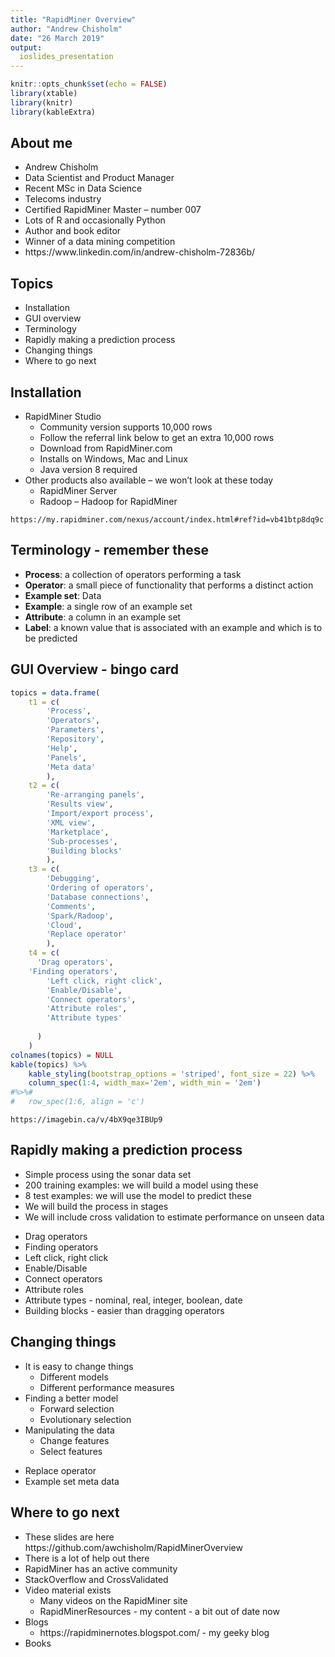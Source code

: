 ```yaml
---
title: "RapidMiner Overview"
author: "Andrew Chisholm"
date: "26 March 2019"
output: 
  ioslides_presentation
---
```


```r
knitr::opts_chunk$set(echo = FALSE)
library(xtable)
library(knitr)
library(kableExtra)
```

## About me

- Andrew Chisholm
- Data Scientist and Product Manager
- Recent MSc in Data Science
- Telecoms industry
- Certified RapidMiner Master – number 007
- Lots of R and occasionally Python
- Author and book editor
- Winner of a data mining competition
- https://www.linkedin.com/in/andrew-chisholm-72836b/

## Topics

* Installation
* GUI overview
* Terminology
* Rapidly making a prediction process
* Changing things
* Where to go next

## Installation

* RapidMiner Studio
    + Community version supports 10,000 rows
    + Follow the referral link below to get an extra 10,000 rows
    + Download from RapidMiner.com
    + Installs on Windows, Mac and Linux
    + Java version 8 required
* Other products also available – we won’t look at these today
    + RapidMiner Server
    + Radoop – Hadoop for RapidMiner
    
```
https://my.rapidminer.com/nexus/account/index.html#ref?id=vb41btp8dq9c
```

## Terminology - remember these

* **Process**: a collection of operators performing a task
* **Operator**: a small piece of functionality that performs a distinct action
* **Example set**: Data
* **Example**: a single row of an example set
* **Attribute**: a column in an example set
* **Label**: a known value that is associated with an example and which is to be predicted

## GUI Overview - bingo card

```r
topics = data.frame(
	t1 = c(
		'Process',
		'Operators',
		'Parameters',
		'Repository',
		'Help',
		'Panels',
		'Meta data'
		),
	t2 = c(
		'Re-arranging panels',
		'Results view',
		'Import/export process',
		'XML view',
		'Marketplace',
		'Sub-processes',
		'Building blocks'
		),
	t3 = c(
		'Debugging',
		'Ordering of operators',
		'Database connections',
		'Comments',
		'Spark/Radoop',
		'Cloud',
		'Replace operator'
		),
	t4 = c(
	  'Drag operators',
    'Finding operators',
		'Left click, right click',
		'Enable/Disable',
		'Connect operators',
		'Attribute roles',
		'Attribute types'
		
	  )
	)
colnames(topics) = NULL
kable(topics) %>% 
	kable_styling(bootstrap_options = 'striped', font_size = 22) %>%
	column_spec(1:4, width_max='2em', width_min = '2em')
#%>%#
#	row_spec(1:6, align = 'c')
```
```
https://imagebin.ca/v/4bX9qe3IBUp9
```

## Rapidly making a prediction process

* Simple process using the sonar data set
* 200 training examples: we will build a model using these
* 8 test examples: we will use the model to predict these
* We will build the process in stages
* We will include cross validation to estimate performance on unseen data

<div class="notes">
- Drag operators
- Finding operators
- Left click, right click
- Enable/Disable
- Connect operators
- Attribute roles
- Attribute types - nominal, real, integer, boolean, date
- Building blocks - easier than dragging operators
</div>

## Changing things

* It is easy to change things
    + Different models
    + Different performance measures
* Finding a better model
    + Forward selection
    + Evolutionary selection
* Manipulating the data
    + Change features
    + Select features
    
<div class="notes">
- Replace operator
- Example set meta data
</div>

## Where to go next

* These slides are here https://github.com/awchisholm/RapidMinerOverview 
* There is a lot of help out there
* RapidMiner has an active community 
* StackOverflow and CrossValidated
* Video material exists
    + Many videos on the RapidMiner site
    + RapidMinerResources - my content - a bit out of date now
* Blogs
    + https://rapidminernotes.blogspot.com/ - my geeky blog
* Books


